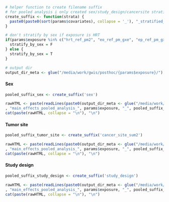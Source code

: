 ```r
# helper function to create filename suffix 
# for pooled analysis i only created sex/study_design/cancersite stratified tables
create_suffix <- function(strata) {
  paste0(paste0(sort(params$covariates), collapse = '_'), "_stratified_", strata, ".html")
}

# don't stratify by sex if exposure is HRT
if(params$exposure %in% c("hrt_ref_pm2", "eo_ref_pm_gxe", "ep_ref_pm_gxe", "pure_eo_allNo", "pure_ep_allNo")) {
  stratify_by_sex = F
} else {
  stratify_by_sex = T
}

# output dir
output_dir_meta <- glue("/media/work/gwis/posthoc/{params$exposure}/")

```

#### Sex
```r
pooled_suffix_sex <- create_suffix('sex')

rawHTML <- paste(readLines(paste0(output_dir_meta <- glue("/media/work/gwis/posthoc/{params$exposure}/")
, "main_effects_pooled_analysis_", params$exposure, "_", pooled_suffix_sex)))
cat(paste(rawHTML, collapse = "\n"), "\n")
```

#### Tumor site
```r
pooled_suffix_tumor_site <- create_suffix('cancer_site_sum2')

rawHTML <- paste(readLines(paste0(output_dir_meta <- glue("/media/work/gwis/posthoc/{params$exposure}/")
, "main_effects_pooled_analysis_", params$exposure, "_", pooled_suffix_tumor_site)))
cat(paste(rawHTML, collapse = "\n"), "\n")
```

#### Study design
```r
pooled_suffix_study_design <- create_suffix('study_design')

rawHTML <- paste(readLines(paste0(output_dir_meta <- glue("/media/work/gwis/posthoc/{params$exposure}/")
, "main_effects_pooled_analysis_", params$exposure, "_", pooled_suffix_study_design)))
cat(paste(rawHTML, collapse = "\n"), "\n")
```